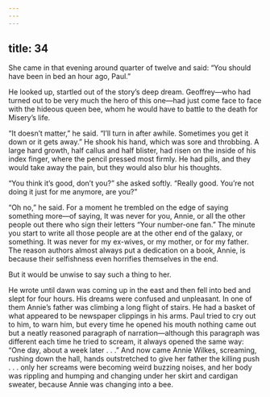 ```yaml
---
---
---
```

title: 34
---




She came in that evening around quarter of twelve and said: “You should have been in bed an hour ago, Paul.”

He looked up, startled out of the story’s deep dream. Geoffrey—who had turned out to be very much the hero of this one—had just come face to face with the hideous queen bee, whom he would have to battle to the death for Misery’s life.

“It doesn’t matter,” he said. “I’ll turn in after awhile. Sometimes you get it down or it gets away.” He shook his hand, which was sore and throbbing. A large hard growth, half callus and half blister, had risen on the inside of his index finger, where the pencil pressed most firmly. He had pills, and they would take away the pain, but they would also blur his thoughts.

“You think it’s good, don’t you?” she asked softly. “Really good. You’re not doing it just for me anymore, are you?”

“Oh no,” he said. For a moment he trembled on the edge of saying something more—of saying, It was never for you, Annie, or all the other people out there who sign their letters “Your number-one fan.” The minute you start to write all those people are at the other end of the galaxy, or something. It was never for my ex-wives, or my mother, or for my father. The reason authors almost always put a dedication on a book, Annie, is because their selfishness even horrifies themselves in the end.

But it would be unwise to say such a thing to her.

He wrote until dawn was coming up in the east and then fell into bed and slept for four hours. His dreams were confused and unpleasant. In one of them Annie’s father was climbing a long flight of stairs. He had a basket of what appeared to be newspaper clippings in his arms. Paul tried to cry out to him, to warn him, but every time he opened his mouth nothing came out but a neatly reasoned paragraph of narration—although this paragraph was different each time he tried to scream, it always opened the same way: “One day, about a week later . . .” And now came Annie Wilkes, screaming, rushing down the hall, hands outstretched to give her father the killing push . . . only her screams were becoming weird buzzing noises, and her body was rippling and humping and changing under her skirt and cardigan sweater, because Annie was changing into a bee.